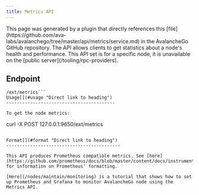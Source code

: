 ```yaml
---
title: Metrics API
---
```

<Callout title="Tip">
This page was generated by a plugin that directly references this [file](https://github.com/ava-labs/avalanchego/tree/master/api/metrics/service.md) in the AvalancheGo GitHub repository.
</Callout>
The API allows clients to get statistics about a node's health and performance.


<Callout type="info">
This API set is for a specific node, it is unavailable on the [public server](/tooling/rpc-providers).
</Callout>

Endpoint[​](#endpoint "Direct link to heading")
-----------------------------------------------
```
/ext/metrics```
Usage[​](#usage "Direct link to heading")
-----------------------------------------

To get the node metrics:

```
curl -X POST 127.0.0.1:9650/ext/metrics
```

Format[​](#format "Direct link to heading")
-------------------------------------------

This API produces Prometheus compatible metrics. See [here](https://github.com/prometheus/docs/blob/master/content/docs/instrumenting/exposition_formats.md) for information on Prometheus' formatting.

[Here](/nodes/maintain/monitoring) is a tutorial that shows how to set up Prometheus and Grafana to monitor AvalancheGo node using the Metrics API.